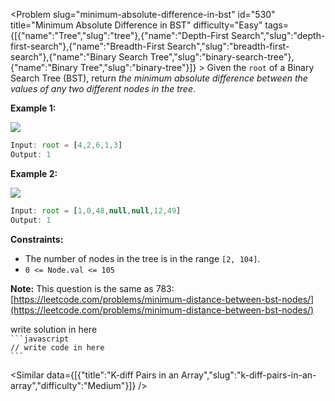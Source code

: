 
<Problem slug="minimum-absolute-difference-in-bst" id="530" title="Minimum Absolute Difference in BST" difficulty="Easy" tags={[{"name":"Tree","slug":"tree"},{"name":"Depth-First Search","slug":"depth-first-search"},{"name":"Breadth-First Search","slug":"breadth-first-search"},{"name":"Binary Search Tree","slug":"binary-search-tree"},{"name":"Binary Tree","slug":"binary-tree"}]} >
    Given the `root` of a Binary Search Tree (BST), return _the minimum absolute difference between the values of any two different nodes in the tree_.

**Example 1:**

![](https://assets.leetcode.com/uploads/2021/02/05/bst1.jpg)
```javascript 
Input: root = [4,2,6,1,3]
Output: 1

```

**Example 2:**

![](https://assets.leetcode.com/uploads/2021/02/05/bst2.jpg)
```javascript 
Input: root = [1,0,48,null,null,12,49]
Output: 1

```

**Constraints:**

*   The number of nodes in the tree is in the range `[2, 104]`.
*   `0 <= Node.val <= 105`

**Note:** This question is the same as 783: [https://leetcode.com/problems/minimum-distance-between-bst-nodes/](https://leetcode.com/problems/minimum-distance-between-bst-nodes/)
</Problem >

<Solution>
write solution in here
</Solution>

<Code>
```javascript
// write code in here
```
</Code>

<Similar data={[{"title":"K-diff Pairs in an Array","slug":"k-diff-pairs-in-an-array","difficulty":"Medium"}]} />
